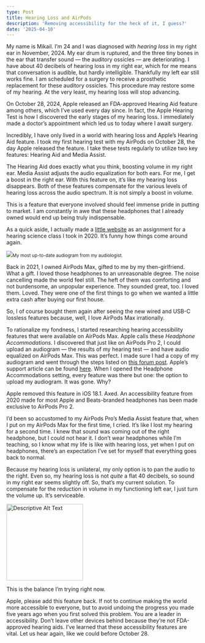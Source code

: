 ```yaml
---
type: Post
title: Hearing Loss and AirPods
description: 'Removing accessibility for the heck of it, I guess?'
date: '2025-04-10'
---
```

My name is Mikail. I’m 24 and I was diagnosed with *hearing loss* in my right ear in November, 2024. My ear drum is ruptured, and the three tiny bones in the ear that transfer sound — the auditory ossicles — are deteriorating. I have about 40 decibels of hearing loss in my right ear, which for me means that conversation is audible, but hardly intelligible. Thankfully my left ear still works fine. I am scheduled for a surgery to receive a prosthetic replacement for these auditory ossicles. This procedure may restore some of my hearing. At the very least, my hearing loss will stop advancing.

On October 28, 2024, Apple released an FDA-approved Hearing Aid feature among others, which I’ve used every day since. In fact, the Apple Hearing Test is how I discovered the early stages of my hearing loss. I immediately made a doctor’s appointment which led us to today where I await surgery.

Incredibly, I have only lived in a world with hearing loss and Apple’s Hearing Aid feature. I took my first hearing test with my AirPods on October 28, the day Apple released the feature. I take these tests regularly to utilize two key features: Hearing Aid and Media Assist.

The Hearing Aid does exactly what you think, boosting volume in my right ear. Media Assist adjusts the audio equalization for both ears. For me, I get a boost in the right ear. With this feature on, it’s like my hearing loss disappears. Both of these features compensate for the various levels of hearing loss across the audio spectrum. It is not simply a boost in volume.

This is a feature that everyone involved should feel immense pride in putting to market. I am constantly in awe that these headphones that I already owned would end up being truly indispensable.

As a quick aside, I actually made a [little website](https://hearing-loss.mikailkraft.com/) as an assignment for a hearing science class I took in 2020. It’s funny how things come around again.

![](/images/SCR-20250410-jryu.png)<small>My most up-to-date audiogram from my audiologist.</small>

Back in 2021, I owned AirPods Max, gifted to me by my then-girlfriend. What a gift. I loved those headphones to an unreasonable degree. The noise cancelling made the world feel still. The heft of them was comforting and not burdensome, an unpopular experience. They sounded great, too. I loved them. Loved. They were one of the first things to go when we wanted a little extra cash after buying our first house.

So, I of course bought them again after seeing the new wired and USB-C lossless features because, well, I love AirPods Max irrationally.

To rationalize my fondness, I started researching hearing accessibility features that were available on AirPods Max. Apple calls these *Headphone Accommodations.* I discovered that just like on AirPods Pro 2, I could upload an audiogram *—* the results of my hearing test — and have audio equalized on AirPods Max. This was perfect. I made sure I had a copy of my audiogram and went through the steps listed on [this forum post](https://forum.hearingtracker.com/t/apple-airpods-max-or-pro-let-you-add-your-audiogram-then-correct-for-it/61380). Apple’s support article can be found [here](https://support.apple.com/guide/airpods/set-headphone-accommodations-devcd05671ab/web). When I opened the Headphone Accommodations setting, every feature was there but one: the option to upload my audiogram. It was gone. Why?

Apple removed this feature in iOS 18.1. Axed. An accessibility feature from 2020 made for most Apple and Beats-branded headphones has been made exclusive to AirPods Pro 2.

I’d been so accustomed to my AirPods Pro’s Media Assist feature that, when I put on my AirPods Max for the first time, I cried. It’s like I lost my hearing for a second time. I knew that sound was coming out of the right headphone, but I could not hear it. I don’t wear headphones while I’m teaching, so I know what my life is like with hearing loss, yet when I put on headphones, there’s an expectation I’ve set for myself that everything goes back to normal.

Because my hearing loss is unilateral, my only option is to pan the audio to the right. Even so, my hearing loss is not *quite* a flat 40 decibels, so sound in my right ear seems slightly off. So, that’s my current solution. To compensate for the reduction in volume in my functioning left ear, I just turn the volume up. It’s serviceable.

<img src="https\://miro.medium.com/v2/resize:fit:1400/format:webp/1\*xEcOBKPdQJMuNh9pXRm4EA.png" alt="Descriptive Alt Text" width="200">



This is the balance I’m trying right now.

Apple, please add this feature back. If not to continue making the world more accessible to everyone, but to avoid undoing the progress you made five years ago when you first solved this problem. You are a leader in accessibility. Don’t leave other devices behind because they’re not FDA-approved hearing aids. I’ve learned that these accessibility features are vital. Let us hear again, like we could before October 28.
